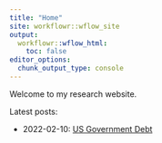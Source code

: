 ```yaml
---
title: "Home"
site: workflowr::wflow_site
output:
  workflowr::wflow_html:
    toc: false
editor_options:
  chunk_output_type: console
---
```


Welcome to my research website.

Latest posts:

* 2022-02-10: [US Government Debt](us-government-debt.html)

